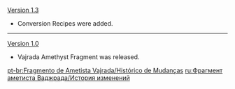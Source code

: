 {{Change History/Header}}
[[Version 1.3]]
*Conversion Recipes were added.
----
[[Version 1.0]]
*Vajrada Amethyst Fragment was released.
<noinclude>


[[pt-br:Fragmento de Ametista Vajrada/Histórico de Mudanças]]
[[ru:Фрагмент аметиста Ваджрада/История изменений]]
</noinclude>